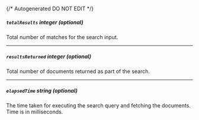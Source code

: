 {/* Autogenerated DO NOT EDIT  */}
##### `totalResults` _integer (optional)_
Total number of matches for the search input.

---
##### `resultsReturned` _integer (optional)_
Total number of documents returned as part of the search.

---
##### `elapsedTime` _string (optional)_
The time taken for executing the search query and fetching the documents. Time is in milliseconds.



